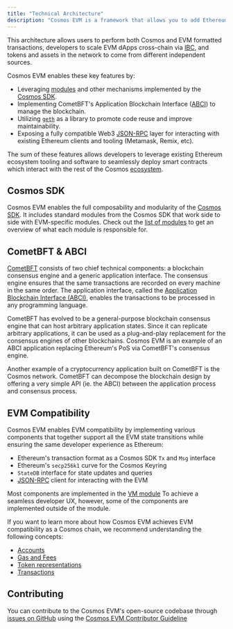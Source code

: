 ```yaml
---
title: "Technical Architecture"
description: "Cosmos EVM is a framework that allows you to add Ethereum Virtual Machine (EVM) compatibility to any Cosmos SDK-based chain. It is built using the  which runs on top of the  (a fork of ) consensus engine, to accomplish fast finality, high transaction throughput and short block times (~2 seconds)."
---
```


This architecture allows users to perform both Cosmos and EVM formatted transactions, developers to scale EVM dApps cross-chain via [IBC](https://cosmos.network/ibc), and tokens and assets in the network to come from different independent sources.

Cosmos EVM enables these key features by:

* Leveraging [modules](https://docs.cosmos.network/v0.47/build/building-modules/intro) and other mechanisms implemented by the [Cosmos SDK](https://docs.cosmos.network/).
* Implementing CometBFT's Application Blockchain Interface ([ABCI](https://docs.cometbft.com/v1.0/spec/abci/)) to manage the blockchain.
* Utilizing [`geth`](https://github.com/ethereum/go-ethereum) as a library to promote code reuse and improve maintainability.
* Exposing a fully compatible Web3 [JSON-RPC](/develop/api/ethereum-json-rpc/methods) layer for interacting with existing Ethereum clients and tooling (Metamask, Remix, etc).

The sum of these features allows developers to leverage existing Ethereum ecosystem tooling and software to seamlessly deploy smart contracts which interact with the rest of the Cosmos [ecosystem](https://cosmos.network/ecosystem).

## Cosmos SDK[​](#cosmos-sdk "Direct link to Cosmos SDK")

Cosmos EVM enables the full composability and modularity of the [Cosmos SDK](https://docs.cosmos.network/). It includes standard modules from the Cosmos SDK that work side to side with EVM-specific modules. Check out the [list of modules](/protocol/modules) to get an overview of what each module is responsible for.

## CometBFT & ABCI[​](#cometbft--abci "Direct link to CometBFT & ABCI")

[CometBFT](https://github.com/cometbft/cometbft) consists of two chief technical components: a blockchain consensus engine and a generic application interface. The consensus engine ensures that the same transactions are recorded on every machine in the same order. The application interface, called the [Application Blockchain Interface (ABCI)](https://docs.cometbft.com/v1.0/spec/abci/), enables the transactions to be processed in any programming language.

CometBFT has evolved to be a general-purpose blockchain consensus engine that can host arbitrary application states. Since it can replicate arbitrary applications, it can be used as a plug-and-play replacement for the consensus engines of other blockchains. Cosmos EVM is an example of an ABCI application replacing Ethereum's PoS via CometBFT's consensus engine.

Another example of a cryptocurrency application built on CometBFT is the Cosmos network. CometBFT can decompose the blockchain design by offering a very simple API (ie. the ABCI) between the application process and consensus process.

## EVM Compatibility[​](#evm-compatibility "Direct link to EVM Compatibility")

Cosmos EVM enables EVM compatibility by implementing various components that together support all the EVM state transitions while ensuring the same developer experience as Ethereum:

* Ethereum's transaction format as a Cosmos SDK `Tx` and `Msg` interface
* Ethereum's `secp256k1` curve for the Cosmos Keyring
* `StateDB` interface for state updates and queries
* [JSON-RPC](/develop/api/ethereum-json-rpc) client for interacting with the EVM

Most components are implemented in the [VM module](/protocol/modules/vm) To achieve a seamless developer UX, however, some of the components are implemented outside of the module.

If you want to learn more about how Cosmos EVM achieves EVM compatibility as a Cosmos chain, we recommend understanding the following concepts:

* [Accounts](/protocol/concepts/accounts)
* [Gas and Fees](/protocol/concepts/gas-and-fees)
* [Token representations](/protocol/concepts/tokens)
* [Transactions](/protocol/concepts/transactions)

## Contributing[​](#contributing "Direct link to Contributing")

You can contribute to the Cosmos EVM's open-source codebase through [issues on GitHub](https://github.com/cosmos/evm/issues) using the [Cosmos EVM Contributor Guideline](https://github.com/cosmos/evm/blob/main/CONTRIBUTING.md)


